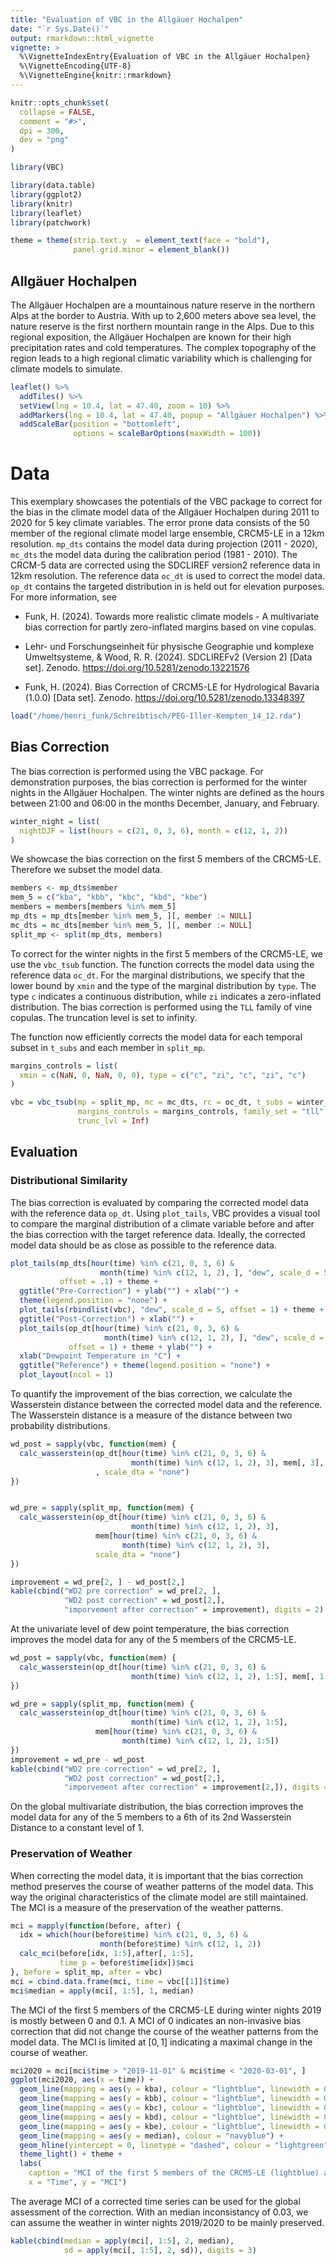 ```yaml
---
title: "Evaluation of VBC in the Allgäuer Hochalpen"
date: "`r Sys.Date()`"
output: rmarkdown::html_vignette
vignette: >
  %\VignetteIndexEntry{Evaluation of VBC in the Allgäuer Hochalpen}
  %\VignetteEncoding{UTF-8}
  %\VignetteEngine{knitr::rmarkdown}
---
```


```r
knitr::opts_chunk$set(
  collapse = FALSE,
  comment = "#>",
  dpi = 300,
  dev = "png"
)
```

```r
library(VBC)
```

```r
library(data.table)
library(ggplot2)
library(knitr)
library(leaflet)
library(patchwork)

theme = theme(strip.text.y  = element_text(face = "bold"),
              panel.grid.minor = element_blank())
```

## Allgäuer Hochalpen

The Allgäuer Hochalpen are a mountainous nature reserve in the northern Alps at the border to Austria. With up to 2,600 meters above sea level, the nature reserve is the first northern mountain range in the Alps. Due to this regional exposition, the Allgäuer Hochalpen are known for their high precipitation rates and cold temperatures. The complex topography of the region leads to a high regional climatic variability which is challenging for climate models to simulate.

```r
leaflet() %>%
  addTiles() %>%
  setView(lng = 10.4, lat = 47.40, zoom = 10) %>%
  addMarkers(lng = 10.4, lat = 47.40, popup = "Allgäuer Hochalpen") %>%
  addScaleBar(position = "bottomleft",
              options = scaleBarOptions(maxWidth = 100))
```

# Data

This exemplary showcases the potentials of the VBC package to correct for the bias in the climate model data of the Allgäuer Hochalpen during 2011 to 2020 for 5 key climate variables. The error prone data consists of the 50 member of the regional climate model large ensemble, CRCM5-LE in a 12km resolution. `mp_dts` contains the model data during projection (2011 - 2020), `mc_dts` the model data during the calibration period (1981 - 2010). The CRCM-5 data are corrected using the SDCLIREF version2 reference data in 12km resolution. The reference data `oc_dt` is used to correct the model data. `op_dt` contains the targeted distribution in is held out for elevation purposes. For more information, see

-   Funk, H. (2024). Towards more realistic climate models - A multivariate bias correction for partly zero-inflated margins based on vine copulas.

-   Lehr- und Forschungseinheit für physische Geographie und komplexe Umweltsysteme, & Wood, R. R. (2024). SDCLIREFv2 (Version 2) [Data set]. Zenodo. <https://doi.org/10.5281/zenodo.13221576>

-   Funk, H. (2024). Bias Correction of CRCM5-LE for Hydrological Bavaria (1.0.0) [Data set]. Zenodo. <https://doi.org/10.5281/zenodo.13348397>

```r
load("/home/henri_funk/Schreibtisch/PEG-Iller-Kempten_14_12.rda")
```

## Bias Correction

The bias correction is performed using the VBC package. For demonstration purposes, the bias correction is performed for the winter nights in the Allgäuer Hochalpen. The winter nights are defined as the hours between 21:00 and 06:00 in the months December, January, and February.

```r
winter_night = list(
  nightDJF = list(hours = c(21, 0, 3, 6), month = c(12, 1, 2))
)
```

We showcase the bias correction on the first 5 members of the CRCM5-LE. Therefore we subset the model data.

```r
members <- mp_dts$member
mem_5 = c("kba", "kbb", "kbc", "kbd", "kbe")
members = members[members %in% mem_5]
mp_dts = mp_dts[member %in% mem_5, ][, member := NULL]
mc_dts = mc_dts[member %in% mem_5, ][, member := NULL]
split_mp <- split(mp_dts, members)
```

To correct for the winter nights in the first 5 members of the CRCM5-LE, we use the `vbc_tsub` function. The function corrects the model data using the reference data `oc_dt`. For the marginal distributions, we specify that the lower bound by `xmin` and the type of the marginal distribution by `type`. The type `c` indicates a continuous distribution, while `zi` indicates a zero-inflated distribution. The bias correction is performed using the `TLL` family of vine copulas. The truncation level is set to infinity.

The function now efficiently corrects the model data for each temporal subset in `t_subs` and each member in `split_mp`.

```r
margins_controls = list(
  xmin = c(NaN, 0, NaN, 0, 0), type = c("c", "zi", "c", "zi", "c")
)

vbc = vbc_tsub(mp = split_mp, mc = mc_dts, rc = oc_dt, t_subs = winter_night,
               margins_controls = margins_controls, family_set = "tll",
               trunc_lvl = Inf)
```

## Evaluation

### Distributional Similarity

The bias correction is evaluated by comparing the corrected model data with the reference data `op_dt`. Using `plot_tails`, VBC provides a visual tool to compare the marginal distribution of a climate variable before and after the bias correction with the target reference data. Ideally, the corrected model data should be as close as possible to the reference data.

```r
plot_tails(mp_dts[hour(time) %in% c(21, 0, 3, 6) &
                    month(time) %in% c(12, 1, 2), ], "dew", scale_d = 5,
           offset = .1) + theme +
  ggtitle("Pre-Correction") + ylab("") + xlab("") +
  theme(legend.position = "none") +
  plot_tails(rbindlist(vbc), "dew", scale_d = 5, offset = 1) + theme +
  ggtitle("Post-Correction") + xlab("") +
  plot_tails(op_dt[hour(time) %in% c(21, 0, 3, 6) &
                     month(time) %in% c(12, 1, 2), ], "dew", scale_d = 5,
             offset = 1) + theme + ylab("") + 
  xlab("Dewpoint Temperature in °C") +
  ggtitle("Reference") + theme(legend.position = "none") +
  plot_layout(ncol = 1)

```

To quantify the improvement of the bias correction, we calculate the Wasserstein distance between the corrected model data and the reference. The Wasserstein distance is a measure of the distance between two probability distributions.

```r
wd_post = sapply(vbc, function(mem) {
  calc_wasserstein(op_dt[hour(time) %in% c(21, 0, 3, 6) &
                           month(time) %in% c(12, 1, 2), 3], mem[, 3],
                   , scale_dta = "none")
})


wd_pre = sapply(split_mp, function(mem) {
  calc_wasserstein(op_dt[hour(time) %in% c(21, 0, 3, 6) &
                           month(time) %in% c(12, 1, 2), 3],
                   mem[hour(time) %in% c(21, 0, 3, 6) &
                         month(time) %in% c(12, 1, 2), 3],
                   scale_dta = "none")
})

improvement = wd_pre[2, ] - wd_post[2,]
kable(cbind("WD2 pre correction" = wd_pre[2, ],
            "WD2 post correction" = wd_post[2,],
            "imporvement after correction" = improvement), digits = 2)
```

At the univariate level of dew point temperature, the bias correction improves the model data for any of the 5 members of the CRCM5-LE.

```r
wd_post = sapply(vbc, function(mem) {
  calc_wasserstein(op_dt[hour(time) %in% c(21, 0, 3, 6) &
                           month(time) %in% c(12, 1, 2), 1:5], mem[, 1:5])
})

wd_pre = sapply(split_mp, function(mem) {
  calc_wasserstein(op_dt[hour(time) %in% c(21, 0, 3, 6) &
                           month(time) %in% c(12, 1, 2), 1:5],
                   mem[hour(time) %in% c(21, 0, 3, 6) &
                         month(time) %in% c(12, 1, 2), 1:5])
})
improvement = wd_pre - wd_post
kable(cbind("WD2 pre correction" = wd_pre[2, ],
            "WD2 post correction" = wd_post[2,],
            "imporvement after correction" = improvement[2,]), digits = 2)
```

On the global multivariate distribution, the bias correction improves the model data for any of the 5 members to a 6th of its 2nd Wasserstein Distance to a constant level of 1.

### Preservation of Weather

When correcting the model data, it is important that the bias correction method preserves the course of weather patterns of the model data. This way the original characteristics of the climate model are still maintained. The MCI is a measure of the preservation of the weather patterns.

```r
mci = mapply(function(before, after) {
  idx = which(hour(before$time) %in% c(21, 0, 3, 6) & 
                    month(before$time) %in% c(12, 1, 2))
  calc_mci(before[idx, 1:5],after[, 1:5],
           time_p = before$time[idx])$mci
}, before = split_mp, after = vbc)
mci = cbind.data.frame(mci, time = vbc[[1]]$time)
mci$median = apply(mci[, 1:5], 1, median)
```

The MCI of the first 5 members of the CRCM5-LE during winter nights 2019 is mostly between 0 and 0.1. A MCI of 0 indicates an non-invasive bias correction that did not change the course of the weather patterns from the model data. The MCI is limited at $[0, 1]$ indicating a maximal change in the course of weather.

```r
mci2020 = mci[mci$time > "2019-11-01" & mci$time < "2020-03-01", ]
ggplot(mci2020, aes(x = time)) +
  geom_line(mapping = aes(y = kba), colour = "lightblue", linewidth = 0.3) +
  geom_line(mapping = aes(y = kbb), colour = "lightblue", linewidth = 0.3) +
  geom_line(mapping = aes(y = kbc), colour = "lightblue", linewidth = 0.3) +
  geom_line(mapping = aes(y = kbd), colour = "lightblue", linewidth = 0.3) +
  geom_line(mapping = aes(y = kbe), colour = "lightblue", linewidth = 0.3) +
  geom_line(mapping = aes(y = median), colour = "navyblue") + 
  geom_hline(yintercept = 0, linetype = "dashed", colour = "lightgreen") +
  theme_light() + theme +
  labs(
    caption = "MCI of the first 5 members of the CRCM5-LE (lightblue) and their median (navyblue) during winter nights 2019",
    x = "Time", y = "MCI")
```

The average MCI of a corrected time series can be used for the global assessment of the correction. With an median inconsistancy of 0.03, we can assume the weather in winter nights 2019/2020 to be mainly preserved.

```r
kable(cbind(median = apply(mci[, 1:5], 2, median),
            sd = apply(mci[, 1:5], 2, sd)), digits = 3)
```
